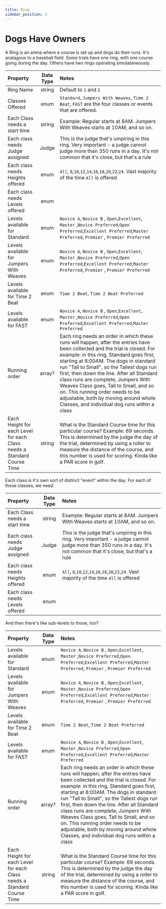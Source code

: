 ```yaml
---
title: Ring
sidebar_position: 5
---
```


# Dogs Have Owners

A Ring is an arena where a course is set up and dogs do their runs. It's analagous to a baseball field. Some trials have one ring, with one course going during the day. Others have two rings operating simulataneously.

| Property                                                               | Data Type | Notes                                                                                                                                                                                                                                                                                                                                                                                                                                                                                                                  |
| :--------------------------------------------------------------------- | :-------: | :--------------------------------------------------------------------------------------------------------------------------------------------------------------------------------------------------------------------------------------------------------------------------------------------------------------------------------------------------------------------------------------------------------------------------------------------------------------------------------------------------------------------- |
| Ring Name                                                              |  string   | Default to `1` and `2`                                                                                                                                                                                                                                                                                                                                                                                                                                                                                                 |
| Classes Offered                                                        |   enum    | `Standard`, `Jumpers With Weaves`, `Time 2 Beat`, `FAST` are the four classes or events that are offered.                                                                                                                                                                                                                                                                                                                                                                                                              |
| Each Class needs a start time                                          |  string   | Example: Regular starts at 8AM. Jumpers With Weaves starts at 10AM, and so on.                                                                                                                                                                                                                                                                                                                                                                                                                                         |
| Each class needs Judge assigned                                        |   Judge   | This is the judge that's umpiring in this ring. Very important - a judge cannot judge more than 350 runs in a day. It's not common that it's close, but that's a rule                                                                                                                                                                                                                                                                                                                                                  |
| Each class needs Heights offered                                       |   enum    | `All`, `8`,`10`,`12`,`14`,`16`,`18`,`20`,`22`,`24`. Vast majority of the time `All` is offered                                                                                                                                                                                                                                                                                                                                                                                                                         |
| Each class needs Levels offered                                        |   enum    |                                                                                                                                                                                                                                                                                                                                                                                                                                                                                                                        |
| Levels available for Standard                                          |   enum    | `Novice A`, `Novice B` , `Open`,`Excellent`, `Master` ,`Novice Preferred`,`Open Preferred`,`Excellent Preferred`,`Master Preferred`, `Premier` , `Premier Preferred`                                                                                                                                                                                                                                                                                                                                                   |
| Levels available for Jumpers With Weaves                               |   enum    | `Novice A`, `Novice B` , `Open`,`Excellent`, `Master` ,`Novice Preferred`,`Open Preferred`,`Excellent Preferred`,`Master Preferred`, `Premier` , `Premier Preferred`                                                                                                                                                                                                                                                                                                                                                   |
| Levels available for Time 2 Beat                                       |   enum    | `Time 2 Beat`, `Time 2 Beat Preferred`                                                                                                                                                                                                                                                                                                                                                                                                                                                                                 |
| Levels available for FAST                                              |   enum    | `Novice A`, `Novice B` , `Open`,`Excellent`, `Master` ,`Novice Preferred`,`Open Preferred`,`Excellent Preferred`,`Master Preferred`                                                                                                                                                                                                                                                                                                                                                                                    |
| Running order                                                          |  array?   | Each ring needs an order in which these runs will happen, after the entries have been collected and the trial is closed. For example: in this ring, Standard goes first, starting at 8:00AM. The dogs in standard run "Tall to Small", so the Tallest dogs run first, then down the line. After all Standard class runs are complete, Jumpers With Weaves Class goes, Tall to Small, and so on. This running order needs to be adjustable, both by moving around whole Classes, and individual dog runs within a class |
| Each Height for each Level for each Class needs a Standard Course Time |  string   | What is the Standard Course time for this particular course? Example: 69 seconds. This is determined by the judge the day of the trial, determined by using a roller to measure the distance of the course, and this number is used for scoring. Kinda like a PAR score in golf.                                                                                                                                                                                                                                       |

Each class is it's own sort of distinct "event" within the day. For each of these classes, we need:

| Property                         | Data Type | Notes                                                                                                                                                                 |
| :------------------------------- | :-------: | :-------------------------------------------------------------------------------------------------------------------------------------------------------------------- |
| Each Class needs a start time    |  string   | Example: Regular starts at 8AM. Jumpers With Weaves starts at 10AM, and so on.                                                                                        |
| Each class needs Judge assigned  |   Judge   | This is the judge that's umpiring in this ring. Very important - a judge cannot judge more than 350 runs in a day. It's not common that it's close, but that's a rule |
| Each class needs Heights offered |   enum    | `All`, `8`,`10`,`12`,`14`,`16`,`18`,`20`,`22`,`24`. Vast majority of the time `All` is offered                                                                        |
| Each class needs Levels offered  |   enum    |                                                                                                                                                                       |

And then there's like sub-levels to those, too?

| Property                                                               | Data Type | Notes                                                                                                                                                                                                                                                                                                                                                                                                                                                                                                                  |
| :--------------------------------------------------------------------- | :-------: | :--------------------------------------------------------------------------------------------------------------------------------------------------------------------------------------------------------------------------------------------------------------------------------------------------------------------------------------------------------------------------------------------------------------------------------------------------------------------------------------------------------------------- |
| Levels available for Standard                                          |   enum    | `Novice A`, `Novice B` , `Open`,`Excellent`, `Master` ,`Novice Preferred`,`Open Preferred`,`Excellent Preferred`,`Master Preferred`, `Premier` , `Premier Preferred`                                                                                                                                                                                                                                                                                                                                                   |
| Levels available for Jumpers With Weaves                               |   enum    | `Novice A`, `Novice B` , `Open`,`Excellent`, `Master` ,`Novice Preferred`,`Open Preferred`,`Excellent Preferred`,`Master Preferred`, `Premier` , `Premier Preferred`                                                                                                                                                                                                                                                                                                                                                   |
| Levels available for Time 2 Beat                                       |   enum    | `Time 2 Beat`, `Time 2 Beat Preferred`                                                                                                                                                                                                                                                                                                                                                                                                                                                                                 |
| Levels available for FAST                                              |   enum    | `Novice A`, `Novice B` , `Open`,`Excellent`, `Master` ,`Novice Preferred`,`Open Preferred`,`Excellent Preferred`,`Master Preferred`                                                                                                                                                                                                                                                                                                                                                                                    |
| Running order                                                          |  array?   | Each ring needs an order in which these runs will happen, after the entries have been collected and the trial is closed. For example: in this ring, Standard goes first, starting at 8:00AM. The dogs in standard run "Tall to Small", so the Tallest dogs run first, then down the line. After all Standard class runs are complete, Jumpers With Weaves Class goes, Tall to Small, and so on. This running order needs to be adjustable, both by moving around whole Classes, and individual dog runs within a class |
| Each Height for each Level for each Class needs a Standard Course Time |  string   | What is the Standard Course time for this particular course? Example: 69 seconds. This is determined by the judge the day of the trial, determined by using a roller to measure the distance of the course, and this number is used for scoring. Kinda like a PAR score in golf.                                                                                                                                                                                                                                       |
